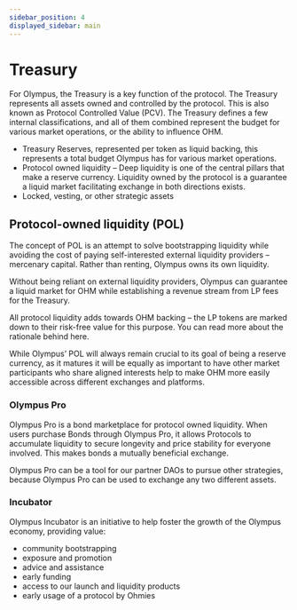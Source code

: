 ```yaml
---
sidebar_position: 4
displayed_sidebar: main
---
```


# Treasury

For Olympus, the Treasury is a key function of the protocol. The Treasury represents all assets owned and controlled by the protocol. This is also known as Protocol Controlled Value (PCV). The Treasury defines a few internal classifications, and all of them combined represent the budget for various market operations, or the ability to influence OHM.

- Treasury Reserves, represented per token as liquid backing, this represents a total budget Olympus has for various market operations.
- Protocol owned liquidity – Deep liquidity is one of the central pillars that make a reserve currency. Liquidity owned by the protocol is a guarantee a liquid market facilitating exchange in both directions exists.
- Locked, vesting, or other strategic assets

## Protocol-owned liquidity (POL)
The concept of POL is an attempt to solve bootstrapping liquidity while avoiding the cost of paying self-interested external liquidity providers – mercenary capital. Rather than renting, Olympus owns its own liquidity.

Without being reliant on external liquidity providers, Olympus can guarantee a liquid market for OHM while establishing a revenue stream from LP fees for the Treasury.

All protocol liquidity adds towards OHM backing – the LP tokens are marked down to their risk-free value for this purpose. You can read more about the rationale behind here.

While Olympus’ POL will always remain crucial to its goal of being a reserve currency, as it matures it will be equally as important to have other market participants who share aligned interests help to make OHM more easily accessible across different exchanges and platforms.

### Olympus Pro
Olympus Pro is a bond marketplace for protocol owned liquidity. When users purchase Bonds through Olympus Pro, it allows Protocols to accumulate liquidity to secure longevity and price stability for everyone involved. This makes bonds a mutually beneficial exchange.

Olympus Pro can be a tool for our partner DAOs to pursue other strategies, because Olympus Pro can be used to exchange any two different assets.

### Incubator
Olympus Incubator is an initiative to help foster the growth of the Olympus economy, providing value:
- community bootstrapping
- exposure and promotion
- advice and assistance
- early funding
- access to our launch and liquidity products
- early usage of a protocol by Ohmies